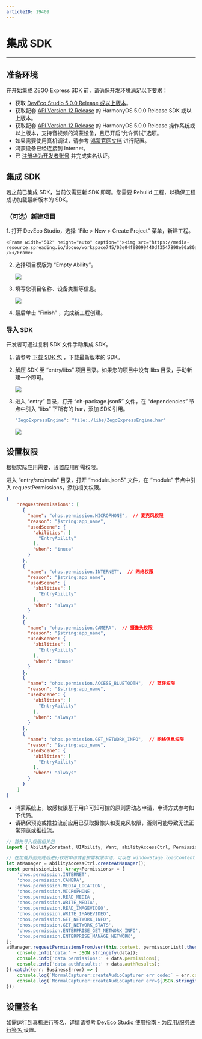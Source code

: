 ```yaml
---
articleID: 19409
---
```

# 集成 SDK

--- 

## 准备环境

在开始集成 ZEGO Express SDK 前，请确保开发环境满足以下要求：  

- 获取 [DevEco Studio 5.0.0 Release 或以上版本](https://developer.huawei.com/consumer/cn/deveco-studio/)。
- 获取配套 [API Version 12 Release](https://developer.huawei.com/consumer/cn/doc/harmonyos-references-V5/development-intro-api-V5?catalogVersion=V5) 的 HarmonyOS 5.0.0 Release SDK 或以上版本。
- 获取配套 [API Version 12 Release](https://developer.huawei.com/consumer/cn/doc/harmonyos-references-V5/development-intro-api-V5?catalogVersion=V5) 的 HarmonyOS 5.0.0 Release 操作系统或以上版本，支持音视频的鸿蒙设备，且已开启“允许调试”选项。
- 如果需要使用真机调试，请参考 [鸿蒙官网文档](https://developer.harmonyos.com/cn/docs/documentation/doc-guides/ide_debug_device-0000001053822404) 进行配置。
- 鸿蒙设备已经连接到 Internet。  
- 已 [注册华为开发者账号](https://developer.huawei.com/consumer/cn/doc/start/registration-and-verification-0000001053628148) 并完成实名认证。

## 集成 SDK

<Warning title="注意">

若之前已集成 SDK，当前仅需更新 SDK 即可。您需要 Rebuild 工程，以确保工程成功加载最新版本的 SDK。

</Warning>



### （可选）新建项目

<Accordion title="此步骤以如何创建新项目为例，如果是集成到已有项目，可忽略此步。" defaultOpen="false">
1. 打开 DevEco Studio，选择 “File > New > Create Project” 菜单，新建工程。

    <Frame width="512" height="auto" caption=""><img src="https://media-resource.spreading.io/docuo/workspace745/03e04f98099440df3547898e90a80a96/c9c9584bf2.jpeg" /></Frame>

2. 选择项目模版为 “Empty Ability”。

    <Frame width="512" height="auto" caption=""><img src="https://media-resource.spreading.io/docuo/workspace745/03e04f98099440df3547898e90a80a96/4cebd36b22.jpeg" /></Frame>

3. 填写您项目名称、设备类型等信息。

    <Frame width="512" height="auto" caption=""><img src="https://media-resource.spreading.io/docuo/workspace745/03e04f98099440df3547898e90a80a96/03f53ea813.jpeg" /></Frame>

4. 最后单击 “Finish” ，完成新工程创建。
</Accordion>   


### 导入 SDK

开发者可通过复制 SDK 文件手动集成 SDK。

1. 请参考 [下载 SDK 包](!DownloadSDK/DownloadSDK) ，下载最新版本的 SDK。
    
2. 解压 SDK 至 “entry/libs” 项目目录。如果您的项目中没有 libs 目录，手动新建一个即可。

    <Frame width="512" height="auto" caption=""><img src="https://doc-media.zego.im/sdk-doc/Pics/Express/HarmonyOS_ArkTS/Integration_SDK/ohos_sdk_libs_set.png" /></Frame>

3. 进入 “entry” 目录，打开 “oh-package.json5” 文件，在 “dependencies” 节点中引入 “libs” 下所有的 har，添加 SDK 引用。  

    ```ts
    "ZegoExpressEngine": "file:./libs/ZegoExpressEngine.har"
    ``` 

    <Frame width="512" height="auto" caption=""><img src="https://doc-media.zego.im/sdk-doc/Pics/Express/HarmonyOS_ArkTS/Integration_SDK/ohos_sdk_set_position.png" /></Frame>
 

## 设置权限

根据实际应用需要，设置应用所需权限。

进入 “entry/src/main” 目录，打开 “module.json5” 文件，在 “module” 节点中引入 requestPermissions，添加相关权限。 

```json
{
    "requestPermissions": [
      {
        "name": "ohos.permission.MICROPHONE",  // 麦克风权限
        "reason": "$string:app_name",
        "usedScene": {
          "abilities": [
            "EntryAbility"
          ],
          "when": "inuse"
        }
      },
      {
        "name": "ohos.permission.INTERNET",  // 网络权限
        "reason": "$string:app_name",
        "usedScene": {
          "abilities": [
            "EntryAbility"
          ],
          "when": "always"
        }
      },
      {
        "name": "ohos.permission.CAMERA",  // 摄像头权限
        "reason": "$string:app_name",
        "usedScene": {
          "abilities": [
            "EntryAbility"
          ],
          "when": "inuse"
        }
      },
      {
        "name": "ohos.permission.ACCESS_BLUETOOTH",  // 蓝牙权限
        "reason": "$string:app_name",
        "usedScene": {
          "abilities": [
            "EntryAbility"
          ],
          "when": "always"
        }
      },
      {
        "name": "ohos.permission.GET_NETWORK_INFO",  // 网络信息权限
        "reason": "$string:app_name",
        "usedScene": {
          "abilities": [
            "EntryAbility"
          ],
          "when": "always"
        }
      }
    ]
}
```

<Warning title="注意">


- 鸿蒙系统上，敏感权限基于用户可知可控的原则需动态申请，申请方式参考如下代码。
- 请确保预览或推拉流前应用已获取摄像头和麦克风权限，否则可能导致无法正常预览或推拉流。

</Warning>

  

```ts
// 首先导入权限相关包
import { AbilityConstant, UIAbility, Want, abilityAccessCtrl, Permissions} from '@kit.AbilityKit';

// 在加载界面完成后进行权限申请或者按需权限申请，可以在 windowStage.loadContent() 中添加以下代码
let atManager = abilityAccessCtrl.createAtManager();
const permissionList: Array<Permissions> = [
    'ohos.permission.INTERNET',
    'ohos.permission.CAMERA',
    'ohos.permission.MEDIA_LOCATION',
    'ohos.permission.MICROPHONE',
    'ohos.permission.READ_MEDIA',
    'ohos.permission.WRITE_MEDIA',
    'ohos.permission.READ_IMAGEVIDEO',
    'ohos.permission.WRITE_IMAGEVIDEO',
    'ohos.permission.GET_NETWORK_INFO',
    'ohos.permission.GET_NETWORK_STATS',
    'ohos.permission.ENTERPRISE_GET_NETWORK_INFO',
    'ohos.permission.ENTERPRISE_MANAGE_NETWORK',
];
atManager.requestPermissionsFromUser(this.context, permissionList).then((data) => {
    console.info('data:' + JSON.stringify(data));
    console.info('data permissions:' + data.permissions);
    console.info('data authResults:' + data.authResults);
}).catch((err: BusinessError) => {
    console.log(`NormalCapturer:createAudioCapturer err code:` + err.code + 'err msg:' + err.message);
    console.log(`NormalCapturer:createAudioCapturer err=${JSON.stringify(err)}`);
});
```
## 设置签名

如需运行到真机进行签名，详情请参考 [DevEco Studio 使用指南 - 为应用/服务进行签名 ](https://developer.huawei.com/consumer/cn/doc/harmonyos-guides-V2/signing-0000001587684945-V2#section18815157237) 设置。

